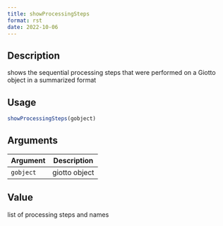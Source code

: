 ```yaml
--- 
title: showProcessingSteps 
format: rst 
date: 2022-10-06 
--- 
```


## Description

shows the sequential processing steps that were performed
 on a Giotto object in a summarized format


## Usage

```r
showProcessingSteps(gobject)
```


## Arguments

Argument      |Description
------------- |----------------
`gobject`     |     giotto object


## Value

list of processing steps and names


